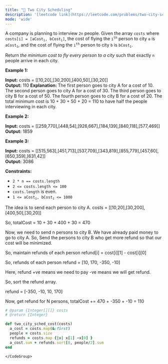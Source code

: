 ```yaml
---
title: "🧀 Two City Scheduling"
description: '[leetcode link](https://leetcode.com/problems/two-city-scheduling/description/)'
mode: 'wide'
---
```

<Tabs>
  <Tab title="Question" icon="circle-question" iconType="regular">
    <Card>
      <p>A company is planning to interview <code>2n</code> people. Given the array <code>costs</code> where <code>costs[i] = [aCost<sub>i</sub>, bCost<sub>i</sub>]</code>,&nbsp;the cost of flying the <code>i<sup>th</sup></code> person to city <code>a</code> is <code>aCost<sub>i</sub></code>, and the cost of flying the <code>i<sup>th</sup></code> person to city <code>b</code> is <code>bCost<sub>i</sub></code>.</p>  <p>Return <em>the minimum cost to fly every person to a city</em> such that exactly <code>n</code> people arrive in each city.</p>   <p><strong class="example">Example 1:</strong></p>   <strong>Input:</strong> costs = [[10,20],[30,200],[400,50],[30,20]] <br/> <strong>Output:</strong> 110 <strong>Explanation: </strong> The first person goes to city A for a cost of 10. The second person goes to city A for a cost of 30. The third person goes to city B for a cost of 50. The fourth person goes to city B for a cost of 20.  The total minimum cost is 10 + 30 + 50 + 20 = 110 to have half the people interviewing in each city.   <p><strong class="example">Example 2:</strong></p>   <strong>Input:</strong> costs = [[259,770],[448,54],[926,667],[184,139],[840,118],[577,469]] <br/> <strong>Output:</strong> 1859   <p><strong class="example">Example 3:</strong></p>   <strong>Input:</strong> costs = [[515,563],[451,713],[537,709],[343,819],[855,779],[457,60],[650,359],[631,42]] <br/> <strong>Output:</strong> 3086    <p><strong>Constraints:</strong></p>  <ul>  <li><code>2 * n == costs.length</code></li>  <li><code>2 &lt;= costs.length &lt;= 100</code></li>  <li><code>costs.length</code> is even.</li>  <li><code>1 &lt;= aCost<sub>i</sub>, bCost<sub>i</sub> &lt;= 1000</code></li> </ul> 
    </Card>
  </Tab>
  <Tab title="Solution" icon="lightbulb" iconType="regular" >
    <Card>
      The idea is to send each person to city A.
costs = [[10,20],[30,200],[400,50],[30,20]]

So, totalCost = 10 + 30 + 400 + 30 = 470

Now, we need to send n persons to city B.
We have already paid money to go to city A.
So, Send the persons to city B who get more refund
so that our cost will be minimized.

So, maintain refunds of each person
refund[i] = cost[i][1] - cost[i][0]

So, refunds of each person
    refund = [10, 170, -350, -10]

Here, refund +ve means we need to pay
             -ve means we will get refund.

So, sort the refund array.

refund = [-350, -10, 10, 170]

Now, get refund for N persons,
totalCost += 470 + -350 + -10 = 110
</Card>
  <Expandable title="code">
    <CodeGroup dropdown>
```ruby title="Two City Scheduling" lines
# @param {Integer[][]} costs
# @return {Integer}

def two_city_sched_cost(costs)
  a_cost = costs.map(&:first)
  people = costs.size
  refunds = costs.map {|x| x[1] -x[0] }
  a_cost.sum + refunds.sort[0, people/2].sum
end

```
    </CodeGroup>
  </Expandable>
  </Tab>
</Tabs>